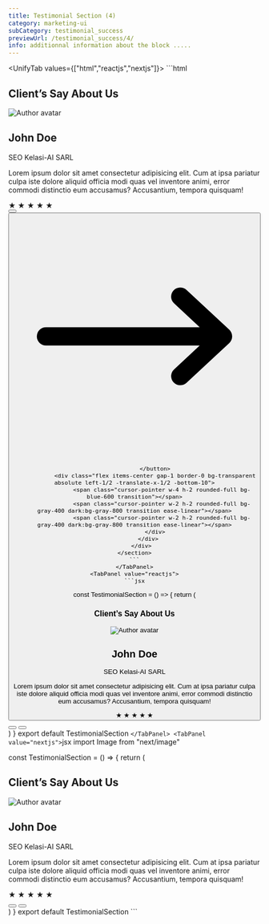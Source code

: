 ```yaml
---
title: Testimonial Section (4)
category: marketing-ui
subCategory: testimonial_success
previewUrl: /testimonial_success/4/
info: additionnal information about the block .....
---
```

<UnifyTab values={["html","reactjs","nextjs"]}>
    <TabPanel value="html">
    ```html
    <section class="py-20">
        <div class="max-w-7xl mx-auto px-5 sm:px-10 md:px-12 lg:px-5 space-y-16">
            <div class="mx-auto max-w-2xl text-center">
                <h1 class="font-bold text-gray-800 dark:text-white text-3xl">Client’s Say About Us</h1>
            </div>
            <div class="relative flex flex-col">
                <div
                    class="p-6 w-full mx-auto max-w-4xl md:p-10 rounded-2xl bg-white dark:bg-gray-950 border border-gray-100/10 dark:border-gray-900 shadow-2xl shadow-gray-700/40 dark:shadow-none flex flex-col items-center justify-center text-center space-y-6 md:space-y-8">
                    <img src="/images/sidebiew.webp" alt="Author avatar"
                        class="w-20 md:w-24 h-20 md:h-24 object-cover rounded-full flex">
                    <div class="space-y-2 text-center flex-1">
                        <h2 class="text-xl font-semibold leading-none text-gray-800 dark:text-gray-200">
                            John Doe
                        </h2>
                        <p class="text-sky-700 dark:text-sky-300">
                            SEO Kelasi-AI SARL
                        </p>
                    </div>
                    <p class="font-medium text-gray-700 dark:text-gray-300 max-w-md">
                        Lorem ipsum dolor sit amet consectetur adipisicing elit. Cum at ipsa pariatur culpa iste dolore
                        aliquid officia modi quas vel inventore animi, error commodi distinctio eum accusamus?
                        Accusantium, tempora quisquam!
                    </p>
                    <div class="mx-auto flex items-center gap-2">
                        <span class="text-yellow-600 text-2xl flex">
                            &starf;
                        </span>
                        <span class="text-yellow-600 text-2xl flex">
                            &starf;
                        </span>
                        <span class="text-yellow-600 text-2xl flex">
                            &starf;
                        </span>
                        <span class="text-yellow-600 text-2xl flex">
                            &starf;
                        </span>
                        <span class="text-yellow-600 text-2xl flex">
                            &starf;
                        </span>
                    </div>
                </div>
                <button aria-label="Prev Button" class="outline-none absolute -left-4 md:left-0 top-1/2 -translate-y-1/2 bg-gray-100 dark:bg-gray-900 p-4 rounded-full text-gray-800 dark:text-gray-200">
                    <svg xmlns="http://www.w3.org/2000/svg" viewBox="0 0 20 20" fill="currentColor" class="w-6 h-6">
                        <path fill-rule="evenodd" d="M18 10a.75.75 0 01-.75.75H4.66l2.1 1.95a.75.75 0 11-1.02 1.1l-3.5-3.25a.75.75 0 010-1.1l3.5-3.25a.75.75 0 111.02 1.1l-2.1 1.95h12.59A.75.75 0 0118 10z" clip-rule="evenodd" />
                    </svg>                      
                </button>
                <button aria-label="Next Button" class="outline-none absolute -right-4 md:right-0 top-1/2 -translate-y-1/2 bg-gray-100 dark:bg-gray-900 p-4 rounded-full text-gray-800 dark:text-gray-200">
                    <svg xmlns="http://www.w3.org/2000/svg" viewBox="0 0 20 20" fill="currentColor" class="w-6 h-6">
                        <path fill-rule="evenodd" d="M2 10a.75.75 0 01.75-.75h12.59l-2.1-1.95a.75.75 0 111.02-1.1l3.5 3.25a.75.75 0 010 1.1l-3.5 3.25a.75.75 0 11-1.02-1.1l2.1-1.95H2.75A.75.75 0 012 10z" clip-rule="evenodd" />
                      </svg>
                      
                </button>
                <div class="flex items-center gap-1 border-0 bg-transparent absolute left-1/2 -translate-x-1/2 -bottom-10">
                    <span class="cursor-pointer w-4 h-2 rounded-full bg-blue-600 transition"></span>
                    <span class="cursor-pointer w-2 h-2 rounded-full bg-gray-400 dark:bg-gray-800 transition ease-linear"></span>
                    <span class="cursor-pointer w-2 h-2 rounded-full bg-gray-400 dark:bg-gray-800 transition ease-linear"></span>
                </div>
            </div>
        </div>
    </section>
    ```
    </TabPanel>
    <TabPanel value="reactjs">
    ```jsx
const TestimonialSection = () => {
    return (
        <section className="py-20">
            <div className="max-w-7xl mx-auto px-5 sm:px-10 md:px-12 lg:px-5 space-y-16">
                <div className="mx-auto max-w-2xl text-center">
                    <h1 className="font-bold text-gray-800 dark:text-white text-3xl">Client’s Say About Us</h1>
                </div>
                <div className="relative flex flex-col">
                    <div className="p-6 w-full mx-auto max-w-4xl md:p-10 rounded-2xl bg-white dark:bg-gray-950 border border-gray-100/10 dark:border-gray-900 shadow-2xl shadow-gray-700/40 dark:shadow-none flex flex-col items-center justify-center text-center space-y-6 md:space-y-8">
                        <img src="/images/sidebiew.webp" alt="Author avatar" className="w-20 md:w-24 h-20 md:h-24 object-cover rounded-full flex" />
                        <div className="space-y-2 text-center flex-1">
                            <h2 className="text-xl font-semibold leading-none text-gray-800 dark:text-gray-200">
                                John Doe
                            </h2>
                            <p className="text-sky-700 dark:text-sky-300">
                                SEO Kelasi-AI SARL
                            </p>
                        </div>
                        <p className="font-medium text-gray-700 dark:text-gray-300 max-w-md">
                            Lorem ipsum dolor sit amet consectetur adipisicing elit. Cum at ipsa pariatur culpa iste dolore
                            aliquid officia modi quas vel inventore animi, error commodi distinctio eum accusamus?
                            Accusantium, tempora quisquam!
                        </p>
                        <div className="mx-auto flex items-center gap-2">
                            <span className="text-yellow-600 text-2xl flex">
                                ★
                            </span>
                            <span className="text-yellow-600 text-2xl flex">
                                ★
                            </span>
                            <span className="text-yellow-600 text-2xl flex">
                                ★
                            </span>
                            <span className="text-yellow-600 text-2xl flex">
                                ★
                            </span>
                            <span className="text-yellow-600 text-2xl flex">
                                ★
                            </span>
                        </div>
                    </div>
                    <button aria-label="Prev Button" className="outline-none absolute -left-4 md:left-0 top-1/2 -translate-y-1/2 bg-gray-100 dark:bg-gray-900 p-4 rounded-full text-gray-800 dark:text-gray-200">
                        <svg xmlns="http://www.w3.org/2000/svg" viewBox="0 0 20 20" fill="currentColor" className="w-6 h-6">
                            <path fillRule="evenodd" d="M18 10a.75.75 0 01-.75.75H4.66l2.1 1.95a.75.75 0 11-1.02 1.1l-3.5-3.25a.75.75 0 010-1.1l3.5-3.25a.75.75 0 111.02 1.1l-2.1 1.95h12.59A.75.75 0 0118 10z" clipRule="evenodd" />
                        </svg>
                    </button>
                    <button aria-label="Next Button" className="outline-none absolute -right-4 md:right-0 top-1/2 -translate-y-1/2 bg-gray-100 dark:bg-gray-900 p-4 rounded-full text-gray-800 dark:text-gray-200">
                        <svg xmlns="http://www.w3.org/2000/svg" viewBox="0 0 20 20" fill="currentColor" className="w-6 h-6">
                            <path fillRule="evenodd" d="M2 10a.75.75 0 01.75-.75h12.59l-2.1-1.95a.75.75 0 111.02-1.1l3.5 3.25a.75.75 0 010 1.1l-3.5 3.25a.75.75 0 11-1.02-1.1l2.1-1.95H2.75A.75.75 0 012 10z" clipRule="evenodd" />
                        </svg>
                    </button>
                    <div className="flex items-center gap-1 border-0 bg-transparent absolute left-1/2 -translate-x-1/2 -bottom-10">
                        <span className="cursor-pointer w-4 h-2 rounded-full bg-blue-600 transition" />
                        <span className="cursor-pointer w-2 h-2 rounded-full bg-gray-400 dark:bg-gray-800 transition ease-linear" />
                        <span className="cursor-pointer w-2 h-2 rounded-full bg-gray-400 dark:bg-gray-800 transition ease-linear" />
                    </div>
                </div>
            </div>
        </section>
    )
}
export default TestimonialSection
    ```
    </TabPanel>
    <TabPanel value="nextjs">
    ```jsx
import Image from "next/image"

const TestimonialSection = () => {
    return (
        <section className="py-20">
            <div className="max-w-7xl mx-auto px-5 sm:px-10 md:px-12 lg:px-5 space-y-16">
                <div className="mx-auto max-w-2xl text-center">
                    <h1 className="font-bold text-gray-800 dark:text-white text-3xl">Client’s Say About Us</h1>
                </div>
                <div className="relative flex flex-col">
                    <div className="p-6 w-full mx-auto max-w-4xl md:p-10 rounded-2xl bg-white dark:bg-gray-950 border border-gray-100/10 dark:border-gray-900 shadow-2xl shadow-gray-700/40 dark:shadow-none flex flex-col items-center justify-center text-center space-y-6 md:space-y-8">
                        <Image src="/images/sidebiew.webp" width={1900} height={1300} alt="Author avatar" className="w-20 md:w-24 h-20 md:h-24 object-cover rounded-full flex" />
                        <div className="space-y-2 text-center flex-1">
                            <h2 className="text-xl font-semibold leading-none text-gray-800 dark:text-gray-200">
                                John Doe
                            </h2>
                            <p className="text-sky-700 dark:text-sky-300">
                                SEO Kelasi-AI SARL
                            </p>
                        </div>
                        <p className="font-medium text-gray-700 dark:text-gray-300 max-w-md">
                            Lorem ipsum dolor sit amet consectetur adipisicing elit. Cum at ipsa pariatur culpa iste dolore
                            aliquid officia modi quas vel inventore animi, error commodi distinctio eum accusamus?
                            Accusantium, tempora quisquam!
                        </p>
                        <div className="mx-auto flex items-center gap-2">
                            <span className="text-yellow-600 text-2xl flex">
                                ★
                            </span>
                            <span className="text-yellow-600 text-2xl flex">
                                ★
                            </span>
                            <span className="text-yellow-600 text-2xl flex">
                                ★
                            </span>
                            <span className="text-yellow-600 text-2xl flex">
                                ★
                            </span>
                            <span className="text-yellow-600 text-2xl flex">
                                ★
                            </span>
                        </div>
                    </div>
                    <button aria-label="Prev Button" className="outline-none absolute -left-4 md:left-0 top-1/2 -translate-y-1/2 bg-gray-100 dark:bg-gray-900 p-4 rounded-full text-gray-800 dark:text-gray-200">
                        <svg xmlns="http://www.w3.org/2000/svg" viewBox="0 0 20 20" fill="currentColor" className="w-6 h-6">
                            <path fillRule="evenodd" d="M18 10a.75.75 0 01-.75.75H4.66l2.1 1.95a.75.75 0 11-1.02 1.1l-3.5-3.25a.75.75 0 010-1.1l3.5-3.25a.75.75 0 111.02 1.1l-2.1 1.95h12.59A.75.75 0 0118 10z" clipRule="evenodd" />
                        </svg>
                    </button>
                    <button aria-label="Next Button" className="outline-none absolute -right-4 md:right-0 top-1/2 -translate-y-1/2 bg-gray-100 dark:bg-gray-900 p-4 rounded-full text-gray-800 dark:text-gray-200">
                        <svg xmlns="http://www.w3.org/2000/svg" viewBox="0 0 20 20" fill="currentColor" className="w-6 h-6">
                            <path fillRule="evenodd" d="M2 10a.75.75 0 01.75-.75h12.59l-2.1-1.95a.75.75 0 111.02-1.1l3.5 3.25a.75.75 0 010 1.1l-3.5 3.25a.75.75 0 11-1.02-1.1l2.1-1.95H2.75A.75.75 0 012 10z" clipRule="evenodd" />
                        </svg>
                    </button>
                    <div className="flex items-center gap-1 border-0 bg-transparent absolute left-1/2 -translate-x-1/2 -bottom-10">
                        <span className="cursor-pointer w-4 h-2 rounded-full bg-blue-600 transition" />
                        <span className="cursor-pointer w-2 h-2 rounded-full bg-gray-400 dark:bg-gray-800 transition ease-linear" />
                        <span className="cursor-pointer w-2 h-2 rounded-full bg-gray-400 dark:bg-gray-800 transition ease-linear" />
                    </div>
                </div>
            </div>
        </section>
    )
}
export default TestimonialSection
    ```
    </TabPanel>
</UnifyTab>

